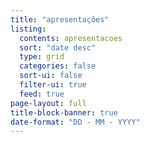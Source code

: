 ```yaml
---
title: "apresentações"
listing:
  contents: apresentacoes
  sort: "date desc"
  type: grid
  categories: false
  sort-ui: false
  filter-ui: true
  feed: true
page-layout: full
title-block-banner: true
date-format: "DD - MM - YYYY"
---
```



